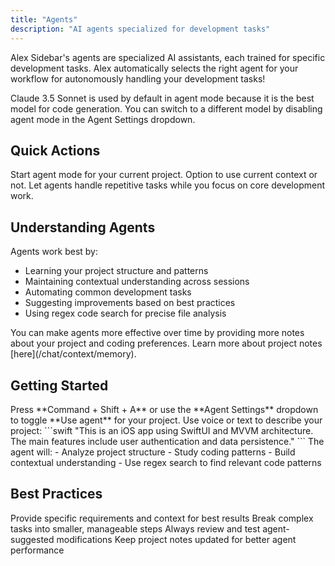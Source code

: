 ```yaml
---
title: "Agents"
description: "AI agents specialized for development tasks"
---
```


Alex Sidebar's agents are specialized AI assistants, each trained for specific development tasks. Alex automatically selects the right agent for your workflow for autonomously handling your development tasks!

<Note>
Claude 3.5 Sonnet is used by default in agent mode because it is the best model for code generation. You can switch to a different model by disabling agent mode in the Agent Settings dropdown.
</Note>

## Quick Actions

<CardGroup cols={2}>
  <Card title="Command + Shift + A" icon="robot">
    Start agent mode for your current project. Option to use current context or not.
  </Card>

  <Card title="Smart Automation" icon="wand-magic-sparkles">
    Let agents handle repetitive tasks while you focus on core development work.
  </Card>
</CardGroup>

## Understanding Agents

Agents work best by:
- Learning your project structure and patterns
- Maintaining contextual understanding across sessions
- Automating common development tasks
- Suggesting improvements based on best practices
- Using regex code search for precise file analysis

<Note>
  You can make agents more effective over time by providing more notes about your project and coding preferences. Learn more about project notes [here](/chat/context/memory).
</Note>

## Getting Started

<Steps>
  <Step title="Initialize Agent">
    Press **Command + Shift + A** or use the **Agent Settings** dropdown to toggle **Use agent** for your project.
  </Step>

  <Step title="Project Introduction">
    Use voice or text to describe your project:
    ```swift
    "This is an iOS app using SwiftUI and MVVM architecture. 
    The main features include user authentication and data persistence."
    ```
  </Step>

  <Step title="Let Agent Learn">
    The agent will:
    - Analyze project structure
    - Study coding patterns
    - Build contextual understanding
    - Use regex search to find relevant code patterns
  </Step>
</Steps>

## Best Practices

<CardGroup cols={2}>
  <Card title="Clear Communication" icon="message">
    Provide specific requirements and context for best results
  </Card>

  <Card title="Iterative Development" icon="rotate">
    Break complex tasks into smaller, manageable steps
  </Card>

  <Card title="Review Changes" icon="code-pull-request">
    Always review and test agent-suggested modifications
  </Card>

  <Card title="Maintain Context" icon="brain-circuit">
    Keep project notes updated for better agent performance
  </Card>
</CardGroup>